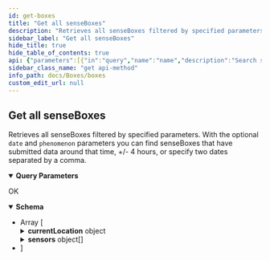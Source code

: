 ```yaml
---
id: get-boxes
title: "Get all senseBoxes"
description: "Retrieves all senseBoxes filtered by specified parameters. With the optional `date` and `phenomenon` parameters you can find senseBoxes that have submitted data around that time, +/- 4 hours, or specify two dates separated by a comma."
sidebar_label: "Get all senseBoxes"
hide_title: true
hide_table_of_contents: true
api: {"parameters":[{"in":"query","name":"name","description":"Search string to find boxes by name, if specified all other parameters are ignored.","required":false,"schema":{"type":"string"}},{"in":"query","name":"limit","description":"Limit the search results. Default value: `5`","required":false,"schema":{"type":"integer"}},{"in":"query","name":"date","description":"One or two RFC 3339 timestamps at which boxes should provide measurements. Use in combination with `phenomenon`.","required":false,"schema":{"type":"string","format":"date-time"}},{"in":"query","name":"phenomenon","description":"A sensor phenomenon (determined by sensor name) such as `temperature`, `humidity` or `UV intensity`. Use in combination with `date`.","required":false,"schema":{"type":"string"}},{"in":"query","name":"format","description":"The format the sensor data is returned in. If `geojson`, a GeoJSON Point Feature is returned. Default value: `json`","required":false,"schema":{"type":"string","enum":["json","geojson"]}},{"in":"query","name":"grouptag","description":"Only return boxes with this grouptag. Allows to specify multiple separated with a comma.","required":false,"schema":{"type":"string"}},{"in":"query","name":"model","description":"Only return boxes with this model. Allows to specify multiple separated with a comma.","required":false,"schema":{"type":"string","enum":["homeEthernet","homeWifi","homeEthernetFeinstaub","homeWifiFeinstaub","luftdaten_sds011\"","luftdaten_sds011_dht11","luftdaten_sds011_dht22","luftdaten_sds011_bmp180","luftdaten_sds011_bme280"]}},{"in":"query","name":"classify","description":"If specified, the API will classify the boxes accordingly to their last measurements. Default value: `false`","required":false,"schema":{"type":"boolean"}},{"in":"query","name":"minimal","description":"If specified, the API will only return a minimal set of box metadata consisting of [`_id`, `updatedAt`, `currentLocation`, `exposure`, `name`] for a fast response. Default value: `false`","required":false,"schema":{"type":"boolean"}},{"in":"query","name":"full","description":"If true the API will return populated `lastMeasurements` (use this with caution for now, expensive on the database). Default value: `false`","required":false,"schema":{"type":"boolean"}},{"in":"query","name":"near","description":"A comma separated coordinate, if specified, the api will only return senseBoxes within maxDistance (in m) of this location.","required":false,"schema":{"type":"boolean"},"example":"`7.625799,51.962541`"},{"in":"query","name":"maxDistance","description":"The amount of meters around the `near` parameter that the API will search for senseBoxes. Default value: `1000`","required":false,"schema":{"type":"integer"}},{"in":"query","name":"exposure","description":"Only include boxes with this exposure. Allows to specify multiple exposures separated by comma (Example: `indoor,mobile`)","required":false,"schema":{"type":"string","enum":["indoor","outdoor","mobile","unknown"]}},{"in":"query","name":"bbox","description":"A bounding box containing four WGS84 coordinates separated by comata (,). Order is: longitude southwest, latitude southwest, longitude northeast, latitude northeast. Minimal and maximal values are: `-180`, `180` for longitude and `-90`, `90` for latitude.","required":false,"schema":{"type":"string"},"example":"`7.599792,51.947545,7.652664,51.975999`"}],"description":"Retrieves all senseBoxes filtered by specified parameters. With the optional `date` and `phenomenon` parameters you can find senseBoxes that have submitted data around that time, +/- 4 hours, or specify two dates separated by a comma.","tags":["boxes"],"operationId":"getBoxes","responses":{"200":{"description":"OK","content":{"application/json":{"schema":{"type":"array","description":"Array with all senseBoxes retrieved","items":{"type":"object","properties":{"_id":{"type":"string","description":"the id of the senseBox"},"createdAt":{"type":"string","format":"date-time","description":"time of creation"},"exposure":{"type":"string","enum":["outdoor","indoor"],"description":"the exposure of the senseBox"},"grouptag":{"type":"string","description":"a tag that marks the belonging of the senseBox to a group of boxes with the same tag"},"image":{"type":"string","description":"unique identifier for the image showing the senseBox that is uploaded to the openSenseMap"},"currentLocation":{"type":"object","description":"last registered location of the senseBox","properties":{"coordinates":{"type":"array","description":"cordinates of the location in (lng/lat)","items":{"type":"number","format":"float"},"minItems":2,"maxItems":2},"timestamp":{"type":"string","format":"date-time"},"type":{"type":"string","enum":["Point"]}}},"name":{"type":"string","description":"the name of the senseBox"},"sensors":{"type":"array","description":"array with all the sensors that are connected to the senseBox","items":{"type":"object","properties":{"_id":{"type":"string","description":"the id of the sensor"},"sensorType":{"type":"string","description":"sensor name/abbreviation"},"title":{"type":"string","description":"the title of the phenomenon the sensor measures"},"unit":{"type":"string","description":"the unit the sensor measures in (notation)"},"lastMeasurement":{"type":"object","description":"time and value of the last measurement taken by the sensor","properties":{"value":{"type":"number","format":"float"},"createdAt":{"type":"string","format":"date-time","description":"time of measurement"}}},"icon":{"type":"string"}}}},"updatedAt":{"type":"string","format":"date-time","description":"time of last update"}}}}}}}},"method":"get","path":"/boxes","servers":[{"url":"https://api.opensensemap.org","description":"Main (production) server"}],"securitySchemes":{"bearerAuth":{"type":"http","scheme":"bearer","bearerFormat":"JWT"}},"info":{"title":"boxes","version":"1.0.0"},"postman":{"name":"Get all senseBoxes","description":{"content":"Retrieves all senseBoxes filtered by specified parameters. With the optional `date` and `phenomenon` parameters you can find senseBoxes that have submitted data around that time, +/- 4 hours, or specify two dates separated by a comma.","type":"text/plain"},"url":{"path":["boxes"],"host":["{{baseUrl}}"],"query":[{"disabled":false,"description":{"content":"Search string to find boxes by name, if specified all other parameters are ignored.","type":"text/plain"},"key":"name","value":""},{"disabled":false,"description":{"content":"Limit the search results. Default value: `5`","type":"text/plain"},"key":"limit","value":""},{"disabled":false,"description":{"content":"One or two RFC 3339 timestamps at which boxes should provide measurements. Use in combination with `phenomenon`.","type":"text/plain"},"key":"date","value":""},{"disabled":false,"description":{"content":"A sensor phenomenon (determined by sensor name) such as `temperature`, `humidity` or `UV intensity`. Use in combination with `date`.","type":"text/plain"},"key":"phenomenon","value":""},{"disabled":false,"description":{"content":"The format the sensor data is returned in. If `geojson`, a GeoJSON Point Feature is returned. Default value: `json`","type":"text/plain"},"key":"format","value":""},{"disabled":false,"description":{"content":"Only return boxes with this grouptag. Allows to specify multiple separated with a comma.","type":"text/plain"},"key":"grouptag","value":""},{"disabled":false,"description":{"content":"Only return boxes with this model. Allows to specify multiple separated with a comma.","type":"text/plain"},"key":"model","value":""},{"disabled":false,"description":{"content":"If specified, the API will classify the boxes accordingly to their last measurements. Default value: `false`","type":"text/plain"},"key":"classify","value":""},{"disabled":false,"description":{"content":"If specified, the API will only return a minimal set of box metadata consisting of [`_id`, `updatedAt`, `currentLocation`, `exposure`, `name`] for a fast response. Default value: `false`","type":"text/plain"},"key":"minimal","value":""},{"disabled":false,"description":{"content":"If true the API will return populated `lastMeasurements` (use this with caution for now, expensive on the database). Default value: `false`","type":"text/plain"},"key":"full","value":""},{"disabled":false,"description":{"content":"A comma separated coordinate, if specified, the api will only return senseBoxes within maxDistance (in m) of this location.","type":"text/plain"},"key":"near","value":""},{"disabled":false,"description":{"content":"The amount of meters around the `near` parameter that the API will search for senseBoxes. Default value: `1000`","type":"text/plain"},"key":"maxDistance","value":""},{"disabled":false,"description":{"content":"Only include boxes with this exposure. Allows to specify multiple exposures separated by comma (Example: `indoor,mobile`)","type":"text/plain"},"key":"exposure","value":""},{"disabled":false,"description":{"content":"A bounding box containing four WGS84 coordinates separated by comata (,). Order is: longitude southwest, latitude southwest, longitude northeast, latitude northeast. Minimal and maximal values are: `-180`, `180` for longitude and `-90`, `90` for latitude.","type":"text/plain"},"key":"bbox","value":""}],"variable":[]},"header":[{"key":"Accept","value":"application/json"}],"method":"GET"}}
sidebar_class_name: "get api-method"
info_path: docs/Boxes/boxes
custom_edit_url: null
---
```



## Get all senseBoxes



Retrieves all senseBoxes filtered by specified parameters. With the optional `date` and `phenomenon` parameters you can find senseBoxes that have submitted data around that time, +/- 4 hours, or specify two dates separated by a comma.

<details style={{"marginBottom":"1rem"}} data-collapsed={false} open={true}><summary style={{}}><strong>Query Parameters</strong></summary><div><ul><ParamsItem className={"paramsItem"} param={{"in":"query","name":"name","description":"Search string to find boxes by name, if specified all other parameters are ignored.","required":false,"schema":{"type":"string"}}}></ParamsItem><ParamsItem className={"paramsItem"} param={{"in":"query","name":"limit","description":"Limit the search results. Default value: `5`","required":false,"schema":{"type":"integer"}}}></ParamsItem><ParamsItem className={"paramsItem"} param={{"in":"query","name":"date","description":"One or two RFC 3339 timestamps at which boxes should provide measurements. Use in combination with `phenomenon`.","required":false,"schema":{"type":"string","format":"date-time"}}}></ParamsItem><ParamsItem className={"paramsItem"} param={{"in":"query","name":"phenomenon","description":"A sensor phenomenon (determined by sensor name) such as `temperature`, `humidity` or `UV intensity`. Use in combination with `date`.","required":false,"schema":{"type":"string"}}}></ParamsItem><ParamsItem className={"paramsItem"} param={{"in":"query","name":"format","description":"The format the sensor data is returned in. If `geojson`, a GeoJSON Point Feature is returned. Default value: `json`","required":false,"schema":{"type":"string","enum":["json","geojson"]}}}></ParamsItem><ParamsItem className={"paramsItem"} param={{"in":"query","name":"grouptag","description":"Only return boxes with this grouptag. Allows to specify multiple separated with a comma.","required":false,"schema":{"type":"string"}}}></ParamsItem><ParamsItem className={"paramsItem"} param={{"in":"query","name":"model","description":"Only return boxes with this model. Allows to specify multiple separated with a comma.","required":false,"schema":{"type":"string","enum":["homeEthernet","homeWifi","homeEthernetFeinstaub","homeWifiFeinstaub","luftdaten_sds011\"","luftdaten_sds011_dht11","luftdaten_sds011_dht22","luftdaten_sds011_bmp180","luftdaten_sds011_bme280"]}}}></ParamsItem><ParamsItem className={"paramsItem"} param={{"in":"query","name":"classify","description":"If specified, the API will classify the boxes accordingly to their last measurements. Default value: `false`","required":false,"schema":{"type":"boolean"}}}></ParamsItem><ParamsItem className={"paramsItem"} param={{"in":"query","name":"minimal","description":"If specified, the API will only return a minimal set of box metadata consisting of [`_id`, `updatedAt`, `currentLocation`, `exposure`, `name`] for a fast response. Default value: `false`","required":false,"schema":{"type":"boolean"}}}></ParamsItem><ParamsItem className={"paramsItem"} param={{"in":"query","name":"full","description":"If true the API will return populated `lastMeasurements` (use this with caution for now, expensive on the database). Default value: `false`","required":false,"schema":{"type":"boolean"}}}></ParamsItem><ParamsItem className={"paramsItem"} param={{"in":"query","name":"near","description":"A comma separated coordinate, if specified, the api will only return senseBoxes within maxDistance (in m) of this location.","required":false,"schema":{"type":"boolean"},"example":"`7.625799,51.962541`"}}></ParamsItem><ParamsItem className={"paramsItem"} param={{"in":"query","name":"maxDistance","description":"The amount of meters around the `near` parameter that the API will search for senseBoxes. Default value: `1000`","required":false,"schema":{"type":"integer"}}}></ParamsItem><ParamsItem className={"paramsItem"} param={{"in":"query","name":"exposure","description":"Only include boxes with this exposure. Allows to specify multiple exposures separated by comma (Example: `indoor,mobile`)","required":false,"schema":{"type":"string","enum":["indoor","outdoor","mobile","unknown"]}}}></ParamsItem><ParamsItem className={"paramsItem"} param={{"in":"query","name":"bbox","description":"A bounding box containing four WGS84 coordinates separated by comata (,). Order is: longitude southwest, latitude southwest, longitude northeast, latitude northeast. Minimal and maximal values are: `-180`, `180` for longitude and `-90`, `90` for latitude.","required":false,"schema":{"type":"string"},"example":"`7.599792,51.947545,7.652664,51.975999`"}}></ParamsItem></ul></div></details><div><ApiTabs><TabItem label={"200"} value={"200"}><div>

OK

</div><div><MimeTabs schemaType={"response"}><TabItem label={"application/json"} value={"application/json"}><SchemaTabs><TabItem label={"Schema"} value={"Schema"}><details style={{}} data-collapsed={false} open={true}><summary style={{"textAlign":"left"}}><strong>Schema</strong></summary><div style={{"textAlign":"left","marginLeft":"1rem"}}></div><ul style={{"marginLeft":"1rem"}}><li><div style={{"fontSize":"var(--ifm-code-font-size)","opacity":"0.6","marginLeft":"-.5rem","paddingBottom":".5rem"}}>Array [</div></li><SchemaItem collapsible={false} name={"_id"} required={false} schemaName={"string"} qualifierMessage={undefined} schema={{"type":"string","description":"the id of the senseBox"}}></SchemaItem><SchemaItem collapsible={false} name={"createdAt"} required={false} schemaName={"date-time"} qualifierMessage={undefined} schema={{"type":"string","format":"date-time","description":"time of creation"}}></SchemaItem><SchemaItem collapsible={false} name={"exposure"} required={false} schemaName={"string"} qualifierMessage={"**Possible values:** [`outdoor`, `indoor`]"} schema={{"type":"string","enum":["outdoor","indoor"],"description":"the exposure of the senseBox"}}></SchemaItem><SchemaItem collapsible={false} name={"grouptag"} required={false} schemaName={"string"} qualifierMessage={undefined} schema={{"type":"string","description":"a tag that marks the belonging of the senseBox to a group of boxes with the same tag"}}></SchemaItem><SchemaItem collapsible={false} name={"image"} required={false} schemaName={"string"} qualifierMessage={undefined} schema={{"type":"string","description":"unique identifier for the image showing the senseBox that is uploaded to the openSenseMap"}}></SchemaItem><SchemaItem collapsible={true} className={"schemaItem"}><details style={{}}><summary style={{}}><strong>currentLocation</strong><span style={{"opacity":"0.6"}}> object</span></summary><div style={{"marginLeft":"1rem"}}><div style={{"marginTop":".5rem","marginBottom":".5rem"}}>

last registered location of the senseBox

</div><SchemaItem collapsible={false} name={"coordinates"} required={false} schemaName={"float[]"} qualifierMessage={"**Possible values:** `>= 2`, `<= 2`"} schema={{"type":"array","description":"cordinates of the location in (lng/lat)","items":{"type":"number","format":"float"},"minItems":2,"maxItems":2}}></SchemaItem><SchemaItem collapsible={false} name={"timestamp"} required={false} schemaName={"date-time"} qualifierMessage={undefined} schema={{"type":"string","format":"date-time"}}></SchemaItem><SchemaItem collapsible={false} name={"type"} required={false} schemaName={"string"} qualifierMessage={"**Possible values:** [`Point`]"} schema={{"type":"string","enum":["Point"]}}></SchemaItem></div></details></SchemaItem><SchemaItem collapsible={false} name={"name"} required={false} schemaName={"string"} qualifierMessage={undefined} schema={{"type":"string","description":"the name of the senseBox"}}></SchemaItem><SchemaItem collapsible={true} className={"schemaItem"}><details style={{}}><summary style={{}}><strong>sensors</strong><span style={{"opacity":"0.6"}}> object[]</span></summary><div style={{"marginLeft":"1rem"}}><div style={{"marginTop":".5rem","marginBottom":".5rem"}}>

array with all the sensors that are connected to the senseBox

</div><li><div style={{"fontSize":"var(--ifm-code-font-size)","opacity":"0.6","marginLeft":"-.5rem","paddingBottom":".5rem"}}>Array [</div></li><SchemaItem collapsible={false} name={"_id"} required={false} schemaName={"string"} qualifierMessage={undefined} schema={{"type":"string","description":"the id of the sensor"}}></SchemaItem><SchemaItem collapsible={false} name={"sensorType"} required={false} schemaName={"string"} qualifierMessage={undefined} schema={{"type":"string","description":"sensor name/abbreviation"}}></SchemaItem><SchemaItem collapsible={false} name={"title"} required={false} schemaName={"string"} qualifierMessage={undefined} schema={{"type":"string","description":"the title of the phenomenon the sensor measures"}}></SchemaItem><SchemaItem collapsible={false} name={"unit"} required={false} schemaName={"string"} qualifierMessage={undefined} schema={{"type":"string","description":"the unit the sensor measures in (notation)"}}></SchemaItem><SchemaItem collapsible={true} className={"schemaItem"}><details style={{}}><summary style={{}}><strong>lastMeasurement</strong><span style={{"opacity":"0.6"}}> object</span></summary><div style={{"marginLeft":"1rem"}}><div style={{"marginTop":".5rem","marginBottom":".5rem"}}>

time and value of the last measurement taken by the sensor

</div><SchemaItem collapsible={false} name={"value"} required={false} schemaName={"float"} qualifierMessage={undefined} schema={{"type":"number","format":"float"}}></SchemaItem><SchemaItem collapsible={false} name={"createdAt"} required={false} schemaName={"date-time"} qualifierMessage={undefined} schema={{"type":"string","format":"date-time","description":"time of measurement"}}></SchemaItem></div></details></SchemaItem><SchemaItem collapsible={false} name={"icon"} required={false} schemaName={"string"} qualifierMessage={undefined} schema={{"type":"string"}}></SchemaItem><li><div style={{"fontSize":"var(--ifm-code-font-size)","opacity":"0.6","marginLeft":"-.5rem"}}>]</div></li></div></details></SchemaItem><SchemaItem collapsible={false} name={"updatedAt"} required={false} schemaName={"date-time"} qualifierMessage={undefined} schema={{"type":"string","format":"date-time","description":"time of last update"}}></SchemaItem><li><div style={{"fontSize":"var(--ifm-code-font-size)","opacity":"0.6","marginLeft":"-.5rem"}}>]</div></li></ul></details></TabItem><TabItem label={"Example (from schema)"} value={"Example (from schema)"}><ResponseSamples responseExample={"[\n  {\n    \"_id\": \"string\",\n    \"createdAt\": \"2023-04-10T19:02:24.300Z\",\n    \"exposure\": \"outdoor\",\n    \"grouptag\": \"string\",\n    \"image\": \"string\",\n    \"currentLocation\": {\n      \"coordinates\": [\n        0\n      ],\n      \"timestamp\": \"2023-04-10T19:02:24.300Z\",\n      \"type\": \"Point\"\n    },\n    \"name\": \"string\",\n    \"sensors\": [\n      {\n        \"_id\": \"string\",\n        \"sensorType\": \"string\",\n        \"title\": \"string\",\n        \"unit\": \"string\",\n        \"lastMeasurement\": {\n          \"value\": 0,\n          \"createdAt\": \"2023-04-10T19:02:24.300Z\"\n        },\n        \"icon\": \"string\"\n      }\n    ],\n    \"updatedAt\": \"2023-04-10T19:02:24.300Z\"\n  }\n]"} language={"json"}></ResponseSamples></TabItem></SchemaTabs></TabItem></MimeTabs></div></TabItem></ApiTabs></div>
      